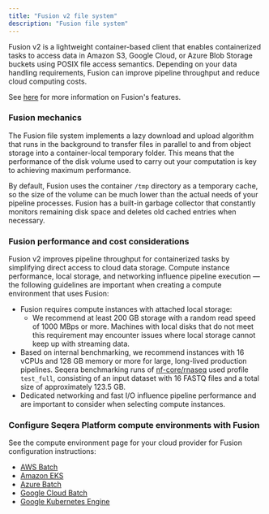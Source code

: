 ```yaml
---
title: "Fusion v2 file system"
description: "Fusion file system"
---
```


Fusion v2 is a lightweight container-based client that enables containerized tasks to access data in Amazon S3, Google Cloud, or Azure Blob Storage buckets using POSIX file access semantics. Depending on your data handling requirements, Fusion can improve pipeline throughput and reduce cloud computing costs. 

See [here](https://www.nextflow.io/docs/latest/fusion.html#fusion-file-system) for more information on Fusion's features.

### Fusion mechanics

The Fusion file system implements a lazy download and upload algorithm that runs in the background to transfer files in parallel to and from object storage into a container-local temporary folder. This means that the performance of the disk volume used to carry out your computation is key to achieving maximum performance.

By default, Fusion uses the container `/tmp` directory as a temporary cache, so the size of the volume can be much lower than the actual needs of your pipeline processes. Fusion has a built-in garbage collector that constantly monitors remaining disk space and deletes old cached entries when necessary. 

### Fusion performance and cost considerations

Fusion v2 improves pipeline throughput for containerized tasks by simplifying direct access to cloud data storage. Compute instance performance, local storage, and networking influence pipeline execution — the following guidelines are important when creating a compute environment that uses Fusion: 

- Fusion requires compute instances with attached local storage: 
    - We recommend at least 200 GB storage with a random read speed of 1000 MBps or more. Machines with local disks that do not meet this requirement may encounter issues where local storage cannot keep up with streaming data.
- Based on internal benchmarking, we recommend instances with 16 vCPUs and 128 GB memory or more for large, long-lived production pipelines. Seqera benchmarking runs of [nf-core/rnaseq](https://github.com/nf-core/rnaseq) used profile `test_full`, consisting of an input dataset with 16 FASTQ files and a total size of approximately 123.5 GB. 
- Dedicated networking and fast I/O influence pipeline performance and are important to consider when selecting compute instances.

### Configure Seqera Platform compute environments with Fusion

See the compute environment page for your cloud provider for Fusion configuration instructions:

- [AWS Batch](../../compute-envs/aws-batch.mdx)
- [Amazon EKS](../../compute-envs/eks.mdx)
- [Azure Batch](../../compute-envs/azure-batch.mdx)
- [Google Cloud Batch](../../compute-envs/google-cloud-batch.mdx)
- [Google Kubernetes Engine](../../compute-envs/gke.mdx)
